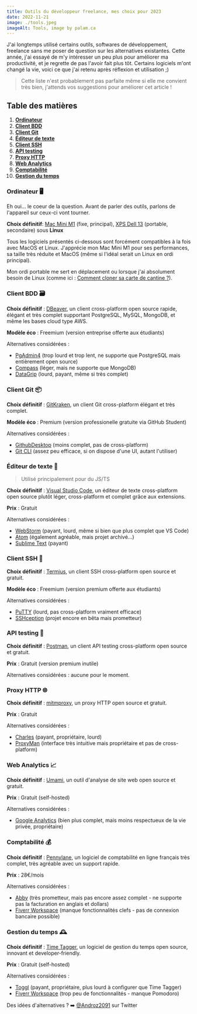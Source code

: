 ```yaml
---
title: Outils du développeur freelance, mes choix pour 2023
date: 2022-11-21
image: ./tools.jpeg
imageAlt: Tools, image by palam.ca
---
```


J'ai longtemps utilisé certains outils, softwares de développement, freelance sans me poser de question sur les alternatives existantes. Cette année, j'ai essayé de m'y intéresser un peu plus pour améliorer ma productivité, et je regrette de pas l'avoir fait plus tôt. Certains logiciels m'ont changé la vie, voici ce que j'ai retenu après réflexion et utilisation ;)

> Cette liste n'est probablement pas parfaite même si elle me convient très bien, j'attends vos suggestions pour améliorer cet article !

## Table des matières

1. **[Ordinateur](#ordinateur)**
2. **[Client BDD](#client-bdd-)**
3. **[Client Git](#client-git-)**
4. **[Éditeur de texte](#éditeur-de-texte-)**
5. **[Client SSH](#client-ssh-)**
6. **[API testing](#api-testing-)**
7. **[Proxy HTTP](#proxy-http-)**
8. **[Web Analytics](#web-analytics-)**
9. **[Comptabilité](#comptabilité-)**
10. **[Gestion du temps](#gestion-du-temps-)**

### Ordinateur 🖥️

Eh oui... le coeur de la question. Avant de parler des outils, parlons de l'appareil sur ceux-ci vont tourner.

**Choix définitif**: [Mac Mini M1](https://www.apple.com/fr/mac-mini/) (fixe, principal), [XPS Dell 13](https://www.dell.com/fr-fr/shop/dell-laptops/xps-13/spd/xps-13-9310-laptop) (portable, secondaire) sous **Linux**

Tous les logiciels présentés ci-dessous sont forcément compatibles à la fois avec MacOS et Linux. J'apprécie mon Mac Mini M1 pour ses performances, sa taille très réduite et MacOS (même si l'idéal serait un Linux en ordi principal).

Mon ordi portable me sert en déplacement ou lorsque j'ai absolument besoin de Linux (comme ici : [Comment cloner sa carte de cantine ?](https://blog.androz2091.fr/copy-nfc-card/)).

### Client BDD 🗃️

**Choix définitif** : [DBeaver](https://dbeaver.io/), un client cross-platform open source rapide, élégant et très complet supportant PostgreSQL, MySQL, MongoDB, et même les bases cloud type AWS.  

**Modèle éco** : Freemium (version entreprise offerte aux étudiants)

Alternatives considérées :
* [PgAdmin4](https://www.pgadmin.org/) (trop lourd et trop lent, ne supporte que PostgreSQL mais entièrement open source)
* [Compass](https://www.mongodb.com/products/compass) (léger, mais ne supporte que MongoDB)
* [DataGrip](https://www.jetbrains.com/fr-fr/datagrip/) (lourd, payant, même si très complet)

### Client Git 📦

**Choix définitif** : [GitKraken](https://www.gitkraken.com/), un client Git cross-platform élégant et très complet.

**Modèle éco** : Premium (version professionelle gratuite via GitHub Student)

Alternatives considérées :
* [GithubDesktop](https://desktop.github.com/) (moins complet, pas de cross-platform)
* [Git CLI](https://git-scm.com/) (assez peu efficace, si on dispose d'une UI, autant l'utiliser)

### Éditeur de texte 📝

> Utilisé principalement pour du JS/TS

**Choix définitif** : [Visual Studio Code](https://code.visualstudio.com/), un éditeur de texte cross-platform open source plutôt léger, cross-platform et complet grâce aux extensions.

**Prix** : Gratuit

Alternatives considérées :
* [WebStorm](https://www.jetbrains.com/fr-fr/webstorm/) (payant, lourd, même si bien que plus complet que VS Code)
* [Atom](https://atom.io/) (également agréable, mais projet archivé...)
* [Sublime Text](https://www.sublimetext.com/) (payant)

### Client SSH 📡

**Choix définitif** : [Termius](https://termius.com/), un client SSH cross-platform open source et gratuit.

**Modèle éco** : Freemium (version premium offerte aux étudiants)

Alternatives considérées :
* [PuTTY](https://www.putty.org/) (lourd, pas cross-platform vraiment efficace)
* [SSHception](https://git.kaki87.net/KaKi87/sshception) (projet encore en bêta mais prometteur)

### API testing 📡

**Choix définitif** : [Postman](https://www.postman.com/), un client API testing cross-platform open source et gratuit.

**Prix** : Gratuit (version premium inutile)

Alternatives considérées : aucune pour le moment.

### Proxy HTTP 🌐

**Choix définitif** : [mitmproxy](https://mitmproxy.org/), un proxy HTTP open source et gratuit.

**Prix** : Gratuit

Alternatives considérées :
* [Charles](https://www.charlesproxy.com/) (payant, propriétaire, lourd)
* [ProxyMan](https://proxyman.io/) (interface très intuitive mais propriétaire et pas de cross-platform)

### Web Analytics 📈

**Choix définitif** : [Umami](https://umami.is/), un outil d'analyse de site web open source et gratuit.

**Prix** : Gratuit (self-hosted)

Alternatives considérées :
* [Google Analytics](https://analytics.google.com/) (bien plus complet, mais moins respectueux de la vie privée, propriétaire)

### Comptabilité 💰

**Choix définitif** : [Pennylane](https://www.pennylane.fr/), un logiciel de comptabilité en ligne français très complet, très agréable avec un support rapide.

**Prix** : 28€/mois

Alternatives considérées :
* [Abby](https://www.abby.fr/) (très prometteur, mais pas encore assez complet - ne supporte pas la facturation en anglais et dollars)
* [Fiverr Workspace](https://workspace.fiverr.com/) (manque fonctionnalités clefs - pas de connexion bancaire possible)

### Gestion du temps 🕰️

**Choix définitif** : [Time Tagger](https://timetagger.app/), un logiciel de gestion du temps open source, innovant et developer-friendly.

**Prix** : Gratuit (self-hosted)

Alternatives considérées :
* [Toggl](https://toggl.com/) (payant, propriétaire, plus lourd à configurer que Time Tagger)
* [Fiverr Workspace](https://workspace.fiverr.com/) (trop peu de fonctionnalités - manque Pomodoro)

Des idées d'alternatives ? ➡️ [@Androz2091](https://twitter.com/Androz2091) sur Twitter
